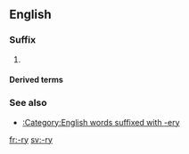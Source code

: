 {{also|ry|ry.|(ry|Ry.}}
==English==

===Suffix===
{{en-suffix}}

# {{alternative form of|-ery|lang=en}}

====Derived terms====
{{suffixsee|en}}

===See also===
* [[:Category:English words suffixed with -ery]]

[[fr:-ry]]
[[sv:-ry]]